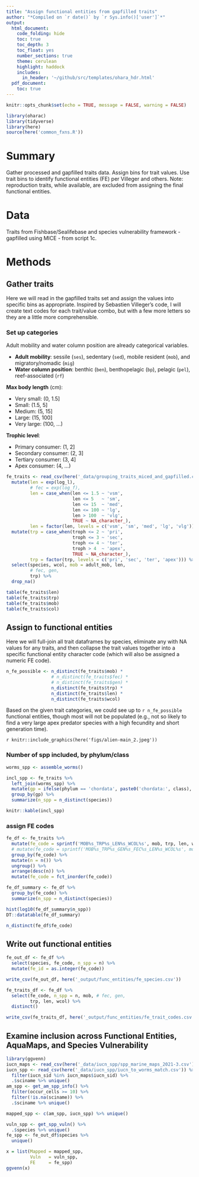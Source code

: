 ```yaml
---
title: "Assign functional entities from gapfilled traits"
author: "*Compiled on `r date()` by `r Sys.info()['user']`*"
output: 
  html_document:
    code_folding: hide
    toc: true
    toc_depth: 3
    toc_float: yes
    number_sections: true
    theme: cerulean
    highlight: haddock
    includes: 
      in_header: '~/github/src/templates/ohara_hdr.html'
  pdf_document:
    toc: true
---
```


``` r

knitr::opts_chunk$set(echo = TRUE, message = FALSE, warning = FALSE)

library(oharac)
library(tidyverse)
library(here)
source(here('common_fxns.R'))

```

# Summary

Gather processed and gapfilled traits data.  Assign bins for trait values.  Use trait bins to identify functional entities (FE) per Villeger and others.  Note: reproduction traits, while available, are excluded from assigning the final functional entities.

# Data

Traits from Fishbase/Sealifebase and species vulnerability framework - gapfilled using MICE - from script 1c.

# Methods

## Gather traits

Here we will read in the gapfilled traits set and assign the values into specific bins as appropriate.  Inspired by Sebastien Villeger's code, I will create text codes for each trait/value combo, but with a few more letters so they are a little more comprehensible.

### Set up categories

Adult mobility and water column position are already categorical variables.

* __Adult mobility__: sessile (`ses`), sedentary (`sed`), mobile resident (`mob`), and migratory/nomadic (`mig`)
* __Water column position__: benthic (`ben`), benthopelagic (`bp`), pelagic (`pel`), reef-associated (`rf`)

__Max body length__ (cm):

* Very small: (0, 1.5]
* Small: (1.5, 5]
* Medium: (5, 15]
* Large: (15, 100]
* Very large: (100, ...)

__Trophic level__:

* Primary consumer: (1, 2]
* Secondary consumer: (2, 3]
* Tertiary consumer: (3, 4]
* Apex consumer: (4, ...)


```r
fe_traits <- read_csv(here('_data/grouping_traits_miced_and_gapfilled.csv')) %>%
  mutate(len = exp(log_l), 
         # fec = exp(log_f),
         len = case_when(len <= 1.5 ~ 'vsm',
                         len <= 5   ~ 'sm',
                         len <= 15  ~ 'med',
                         len <= 100 ~ 'lg',
                         len > 100  ~ 'vlg',
                         TRUE ~ NA_character_),
         len = factor(len, levels = c('vsm', 'sm', 'med', 'lg', 'vlg'))) %>%
  mutate(trp = case_when(troph <= 2 ~ 'pri',
                         troph <= 3 ~ 'sec',
                         troph <= 4 ~ 'ter',
                         troph > 4  ~ 'apex',
                         TRUE ~ NA_character_),
         trp = factor(trp, levels = c('pri', 'sec', 'ter', 'apex'))) %>%
  select(species, wcol, mob = adult_mob, len, 
         # fec, gen, 
         trp) %>%
  drop_na()

table(fe_traits$len)
table(fe_traits$trp)
table(fe_traits$mob)
table(fe_traits$col)

```



## Assign to functional entities

Here we will full-join all trait dataframes by species, eliminate any with NA values for any traits, and then collapse the trait values together into a specific functional entity character code (which will also be assigned a numeric FE code).

```r
n_fe_possible <- n_distinct(fe_traits$mob) *
                 # n_distinct(fe_traits$fec) *
                 # n_distinct(fe_traits$gen) *
                 n_distinct(fe_traits$trp) *
                 n_distinct(fe_traits$len) *
                 n_distinct(fe_traits$wcol)
```

Based on the given trait categories, we could see up to `r n_fe_possible` functional entities, though most will not be populated (e.g., not so likely to find a very large apex predator species with a high fecundity and short generation time).

`r knitr::include_graphics(here('figs/alien-main_2.jpeg'))`

### Number of spp included, by phylum/class

``` r
worms_spp <- assemble_worms()

incl_spp <- fe_traits %>%
  left_join(worms_spp) %>%
  mutate(gp = ifelse(phylum == 'chordata', paste0('chordata:', class), phylum)) %>%
  group_by(gp) %>%
  summarize(n_spp = n_distinct(species))

knitr::kable(incl_spp)
```


### assign FE codes

```r
fe_df <- fe_traits %>%
  mutate(fe_code = sprintf('MOB%s_TRP%s_LEN%s_WCOL%s', mob, trp, len, wcol)) %>%
  # mutate(fe_code = sprintf('MOB%s_TRP%s_GEN%s_FEC%s_LEN%s_WCOL%s', mob, trp, gen, fec, len, wcol)) %>%
  group_by(fe_code) %>%
  mutate(n = n()) %>%
  ungroup() %>%
  arrange(desc(n)) %>%
  mutate(fe_code = fct_inorder(fe_code))
```

``` r

fe_df_summary <- fe_df %>%
  group_by(fe_code) %>%
  summarize(n_spp = n_distinct(species)) 

hist(log10(fe_df_summary$n_spp))
DT::datatable(fe_df_summary)

n_distinct(fe_df$fe_code)
```

## Write out functional entities

```r
fe_out_df <- fe_df %>%
  select(species, fe_code, n_spp = n) %>%
  mutate(fe_id = as.integer(fe_code))

write_csv(fe_out_df, here('_output/func_entities/fe_species.csv'))

fe_traits_df <- fe_df %>%
  select(fe_code, n_spp = n, mob, # fec, gen, 
         trp, len, wcol) %>%
  distinct()

write_csv(fe_traits_df, here('_output/func_entities/fe_trait_codes.csv'))

```

## Examine inclusion across Functional Entities, AquaMaps, and Species Vulnerability

```r
library(ggvenn)
iucn_maps <- read_csv(here('_data/iucn_spp/spp_marine_maps_2021-3.csv'))
iucn_spp <- read_csv(here('_data/iucn_spp/iucn_to_worms_match.csv')) %>%
  filter(iucn_sid %in% iucn_maps$iucn_sid) %>%
  .$sciname %>% unique()
am_spp <- get_am_spp_info() %>%
  filter(occur_cells >= 10) %>%
  filter(!is.na(sciname)) %>%
  .$sciname %>% unique()

mapped_spp <- c(am_spp, iucn_spp) %>% unique()

vuln_spp <- get_spp_vuln() %>%
  .$species %>% unique()
fe_spp <- fe_out_df$species %>% 
  unique()

x = list(Mapped = mapped_spp, 
         Vuln   = vuln_spp,
         FE     = fe_spp)
ggvenn(x)

```
